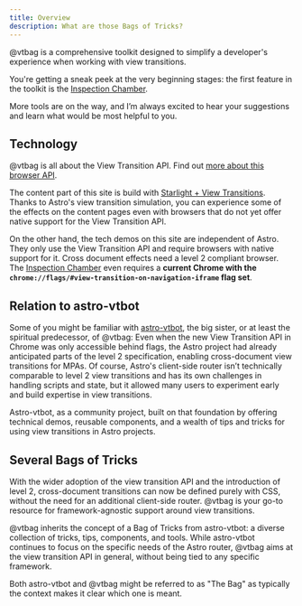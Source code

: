 ```yaml
---
title: Overview
description: What are those Bags of Tricks?
---
```


@vtbag is a comprehensive toolkit designed to simplify a developer's experience when working with view transitions.

You're getting a sneak peek at the very beginning stages: the first feature in the toolkit is the [Inspection Chamber](/inspection-chamber/).

More tools are on the way, and I’m always excited to hear your suggestions and learn what would be most helpful to you.

## Technology

@vtbag is all about the View Transition API. Find out [more about this browser API](https://events-3bg.pages.dev/jotter/api/).

The content part of this site is build with [Starlight + View Transitions](https://events-3bg.pages.dev/jotter/starlight/guide/). Thanks to Astro's view transition simulation, you can experience some of the effects on the content pages even with browsers that do not yet offer native support for the View Transition API.

On the other hand, the tech demos on this site are independent of Astro. They only use the View Transition API and require browsers with native support for it. Cross document effects need a level 2 compliant browser. The [Inspection Chamber](/inspection-chamber/) even requires a **current Chrome with the `chrome://flags/#view-transition-on-navigation-iframe` flag set**.

## Relation to astro-vtbot

Some of you might be familiar with [astro-vtbot](https://events-3bg.pages.dev), the big sister, or at least the spiritual predecessor, of @vtbag: Even when the new View Transition API in Chrome was only accessible behind flags, the Astro project had already anticipated parts of the level 2 specification, enabling cross-document view transitions for MPAs. Of course, Astro's client-side router isn’t technically comparable to level 2 view transitions and has its own challenges in handling scripts and state, but it allowed many users to experiment early and build expertise in view transitions.

Astro-vtbot, as a community project, built on that foundation by offering technical demos, reusable components, and a wealth of tips and tricks for using view transitions in Astro projects.

## Several Bags of Tricks
With the wider adoption of the view transition API and the introduction of level 2, cross-document transitions can now be defined purely with CSS, without the need for an additional client-side router. @vtbag is your go-to resource for framework-agnostic support around view transitions.

@vtbag inherits the concept of a Bag of Tricks from astro-vtbot: a diverse collection of tricks, tips, components, and tools. While astro-vtbot continues to focus on the specific needs of the Astro router, @vtbag aims at the view transition API in general, without being tied to any specific framework.

Both astro-vtbot and @vtbag might be referred to as "The Bag" as typically the context makes it clear which one is meant.

<style>{`h1 {padding: 8px 0 2px}`}</style>

